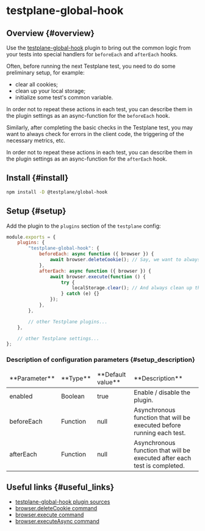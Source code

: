 # testplane-global-hook

## Overview {#overview}

Use the [testplane-global-hook][testplane-global-hook] plugin to bring out the common logic from your tests into special handlers for `beforeEach` and `afterEach` hooks.

Often, before running the next Testplane test, you need to do some preliminary setup, for example:

-   clear all cookies;
-   clean up your local storage;
-   initialize some test's common variable.

In order not to repeat these actions in each test, you can describe them in the plugin settings as an async-function for the `beforeEach` hook.

Similarly, after completing the basic checks in the Testplane test, you may want to always check for errors in the client code, the triggering of the necessary metrics, etc.

In order not to repeat these actions in each test, you can describe them in the plugin settings as an async-function for the `afterEach` hook.

## Install {#install}

```bash
npm install -D @testplane/global-hook
```

## Setup {#setup}

Add the plugin to the `plugins` section of the `testplane` config:

```javascript
module.exports = {
    plugins: {
        "testplane-global-hook": {
            beforeEach: async function ({ browser }) {
                await browser.deleteCookie(); // Say, we want to always clear cookies before running a test
            },
            afterEach: async function ({ browser }) {
                await browser.execute(function () {
                    try {
                        localStorage.clear(); // And always clean up the localStorage after the test is completed
                    } catch (e) {}
                });
            },
        },

        // other Testplane plugins...
    },

    // other Testplane settings...
};
```

### Description of configuration parameters {#setup_description}

<table>
<thead>
<tr><td>**Parameter**</td><td>**Type**</td><td>**Default value**</td><td>**Description**</td></tr>
</thead>
<tbody>
<tr><td>enabled</td><td>Boolean</td><td>true</td><td>Enable / disable the plugin.</td></tr>
<tr><td>beforeEach</td><td>Function</td><td>null</td><td>Asynchronous function that will be executed before running each test.</td></tr>
<tr><td>afterEach</td><td>Function</td><td>null</td><td>Asynchronous function that will be executed after each test is completed.</td></tr>

</tbody>
</table>

## Useful links {#useful_links}

-   [testplane-global-hook plugin sources][testplane-global-hook]
-   [browser.deleteCookie command](https://webdriver.io/docs/api/webdriver/#deletecookie)
-   [browser.execute command](https://webdriver.io/docs/api/browser/execute)
-   [browser.executeAsync command](https://webdriver.io/docs/api/browser/executeAsync)

[testplane-global-hook]: https://github.com/gemini-testing/testplane-global-hook
